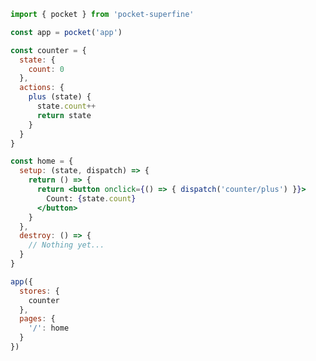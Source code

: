
```jsx
import { pocket } from 'pocket-superfine'

const app = pocket('app')

const counter = {
  state: {
    count: 0
  },
  actions: {
    plus (state) {
      state.count++
      return state
    }
  }
}

const home = {
  setup: (state, dispatch) => {
    return () => {
      return <button onclick={() => { dispatch('counter/plus') }}>
        Count: {state.count}
      </button>
    }
  },
  destroy: () => {
    // Nothing yet...
  }
}

app({
  stores: {
    counter
  },
  pages: {
    '/': home
  }
})
```
